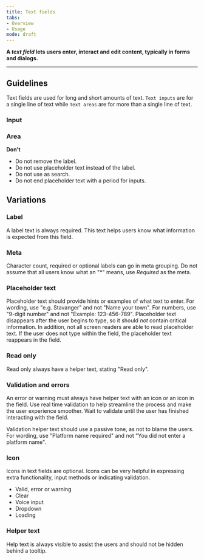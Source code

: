 ```yaml
---
title: Text fields 
tabs: 
- Overview
- Usage
mode: draft
---
```


**A *text field* lets users enter, interact and edit content, typically in forms and dialogs.**
<!--One to two sentences as an introduction to the component-->

***

## Guidelines
<!--List how to use it, sizes, widths, grid interactions, color allowances -->

Text fields are used for long and short amounts of text. `Text inputs` are for a single line of text while `Text areas` are for more than a single line of text. 


### Input 

<Embed url="https://www.figma.com/file/0bGXR2sCwMVSDNyyzu5BXrO5/Desktop-UI?node-id=2000%3A1127" />


### Area 

<Embed url="https://www.figma.com/file/0bGXR2sCwMVSDNyyzu5BXrO5/Desktop-UI?node-id=2000%3A4942" />


**Don't**
<!--Bullet point list if needed -->
* Do not remove the label. 
* Do not use placeholder text instead of the label. 
* Do not use as search. 
* Do not end placeholder text with a period for inputs.


## Variations 
<!--One ### heading per frame in Figma, explaining each component in that frame. One 'content' section per variation if needed -->


### Label  
A label text is always required. This text helps users know what information is expected from this field. 


### Meta  
Character count, required or optional labels can go in meta grouping. Do not assume that all users know what an "*" means, use *Required* as the meta. 


### Placeholder text   
Placeholder text should provide hints or examples of what text to enter. For wording, use "e.g. Stavanger" and not "Name your town". For numbers, use "9-digit number" and not "Example: 123-456-789". Placeholder text disappears after the user begins to type, so it should *not* contain critical information. In addition, not all screen readers are able to read placeholder text. If the user does not type within the field, the placeholder text reappears in the field. 


### Read only   
Read only always have a helper text, stating "Read only".


### Validation and errors  
An error or warning must always have helper text with an icon or an icon in the field. Use real time validation to help streamline the process and make the user experience smoother. Wait to validate until the user has finished interacting with the field. 

Validation helper text should use a passive tone, as not to blame the users. For wording, use "Platform name required" and not "You did not enter a platform name".


### Icon 
Icons in text fields are optional. Icons can be very helpful in expressing extra functionality, input methods or indicating validation. 

* Valid, error or warning 
* Clear 
* Voice input
* Dropdown
* Loading


### Helper text  
Help text is always visible to assist the users and should not be hidden behind a tooltip. 

